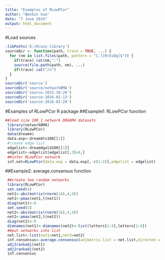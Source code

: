 ```yaml
---
title: "Examples of RLowPCor"
author: "Wenbin Guo"
date: "7 June 2016"
output: html_document
---
```

#Load sources
```r
.libPaths('D:/R/win-library')
sourceDir <- function(path, trace = TRUE, ...) {
  for (nm in list.files(path, pattern = "[.][RrSsQq]$")) {
    if(trace) cat(nm,":")
    source(file.path(path, nm), ...)
    if(trace) cat("/n")
  }
}
sourceDir('source')
sourceDir('source/networkBMA')
sourceDir('source-2015-10-29')
sourceDir('source-2016-01-13')
sourceDir('source-2016-01-29')
```
#Examples of RLowPCor R package
##Example1: RLowPCor function
```r
##load size 100_1 network DREAM4 datasets
 library(networkBMA)
 library(RLowPCor)
 data(dream4)
 data.exp<-dream4ts100[[1]]
 #create edge list
 edgelist<-dream4gold100[[1]]
 edgelist<-edgelist[edgelist[,3]>0,]
 ##infer RLowPCor network
 inf.net=RLowPCor(data.exp = data.exp[,-c(1:2)],edgelist = edgelist)

```

##Example2: average.consensus function
```r
 ##create two random networks
 library(RLowPCor)
 set.seed(4)
 net1<-abs(matrix(rnorm(16),4,4))
 net1<-pmax(net1,t(net1))
 diag(net1)<-0
 set.seed(5)
 net2<-abs(matrix(rnorm(16),4,4))
 net2<-pmax(net2,t(net2))
 diag(net2)<-0
 dimnames(net1)<-dimnames(net2)<-list(letters[1:4],letters[1:4])
 ##put networks into list
 net.list<-list(net1=net1,net2=net2)
 inf.consensus<-average.consensus(adjmatrix.list = net.list,directed = F)
 adj2rankadj(net1)
 adj2rankadj(net2)
 inf.consensus
```
